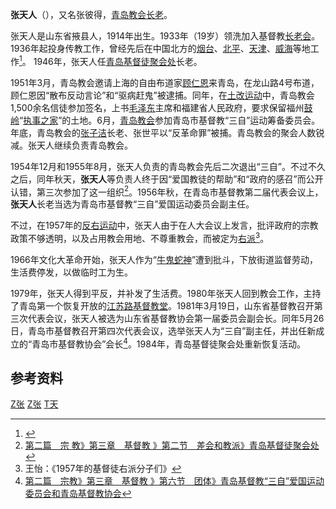 '''张天人'''（{{bd|1914年||catIdx=Z,张}}），又名张彼得，[[青岛教会|青岛教会]][[长老|长老]]。

张天人是山东省掖县人，1914年出生。1933年（19岁）领洗加入基督教[[长老会|长老会]]。1936年起投身传教工作，曾经先后在中国北方的[[烟台|烟台]]、[[北平|北平]]、[[天津|天津]]、[[威海|威海]]等地工作<ref>{{Cite web |url=http://www.ziyouren.org/shandong.htm |title=山东右派人士 |access-date=2008-03-12 |archive-date=2019-08-19 |archive-url=https://web.archive.org/web/20190819212851/http://www.ziyouren.org/shandong.htm |dead-url=yes }}</ref>。 1946年，张天人任[[青岛教会|青岛基督徒聚会处]]长老。

1951年3月，青岛教会邀请上海的自由布道家[[顾仁恩|顾仁恩]]来青岛，在龙山路4号布道，顾仁恩因“散布反动言论”和“驱病赶鬼”被逮捕。同年，在[[土改运动|土改运动]]中，青岛教会1,500余名信徒参加签名，上书[[毛泽东|毛泽东]]主席和福建省人民政府，要求保留福州[[鼓岭|鼓岭]]“[[执事之家|执事之家]]”的土地。6月，[[青岛教会|青岛教会]]参加青岛市基督教“三自”运动筹备委员会。年底，青岛教会的[[张子洁|张子洁]]长老、张世平以“反革命罪”被捕。青岛教会的聚会人数锐减。张天人继续负责青岛教会。

1954年12月和1955年8月，张天人负责的青岛教会先后二次退出“三自”。不过不久之后，同年秋天，'''张天人'''等负责人终于因“爱国教徒的帮助”和“政府的感召”而公开认错，第三次参加了这一组织<ref>[http://rdcwh.qingdao.gov.cn/shizhi.nsf/f4e0fbd36aa4be10482567b3001fc1d0/9399343d08b558e0482566e1000a8072?OpenDocument  第二篇　宗 教》第三章　基督教 》第二节　差会和教派》青岛基督徒聚会处]{{dead link|date=2017年12月 |bot=InternetArchiveBot |fix-attempted=yes }}</ref>。1956年秋，在青岛市基督教第二届代表会议上，'''张天人'''长老当选为青岛市基督教“三自”爱国运动委员会副主任。

不过，在1957年的[[反右运动|反右运动]]中，张天人由于在人大会议上发言，批评政府的宗教政策不够透明，以及占用教会用地、不尊重教会，而被定为[[右派|右派]]<ref>王怡：《1957年的基督徒右派分子们》</ref>。

1966年文化大革命开始，张天人作为“[[牛鬼蛇神|牛鬼蛇神]]”遭到批斗，下放街道监督劳动，生活费停发，以做临时工为生。

1979年，张天人得到平反，并补发了生活费。1980年张天人回到教会工作，主持了青岛第一个恢复开放的[[江苏路基督教堂_(青岛)|江苏路基督教堂]]。1981年3月19日，山东省基督教召开第三次代表会议，张天人被选为山东省基督教协会第一届委员会副会长。同年5月26日，青岛市基督教召开第四次代表会议，选举张天人为“三自”副主任，并出任新成立的“青岛市基督教协会”会长<ref>[http://rdcwh.qingdao.gov.cn/shizhi.nsf/f4e0fbd36aa4be10482567b3001fc1d0/9239900c733e27fe482566e100312a8f?OpenDocument 第二篇　宗教》第三章　基督教 》第六节　团体》青岛基督教“三自”爱国运动委员会和青岛基督教协会]{{dead link|date=2018年2月 |bot=InternetArchiveBot |fix-attempted=yes }}</ref>。1984年，青岛基督徒聚会处重新恢复活动。

==参考资料==
<div class="references-small">
<references />
</div>

[[Category:地方教会人物|Z张]]
[[Category:莱州人|Z张]]
[[Category:张姓|T天]]